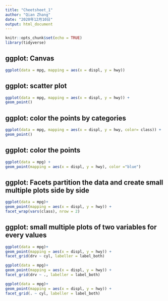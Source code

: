 ```yaml
---
title: "Cheetsheet_1"
author: "Qian Zhang"
date: "2020年12月10日"
output: html_document
---
```

```r
knitr::opts_chunk$set(echo = TRUE)
library(tidyverse)
```

## ggplot: Canvas
```r
ggplot(data = mpg, mapping = aes(x = displ, y = hwy))
```

## ggplot: scatter plot
```r
ggplot(data = mpg, mapping = aes(x = displ, y = hwy)) +
geom_point()
```

## ggplot: color the points by categories
```r
ggplot(data = mpg, mapping = aes(x = displ, y = hwy, color= class)) +
geom_point()
```

## ggplot: color the points
```r
ggplot(data = mpg) +
geom_point(mapping = aes(x = displ, y = hwy), color ="blue")
```

## ggplot: Facets partition the data and create small multiple plots side by side
```r
ggplot(data = mpg)+
geom_point(mapping = aes(x = displ, y = hwy)) +
facet_wrap(vars(class), nrow = 2)
```

## ggplot: small multiple plots of two variables for every values
```r
ggplot(data = mpg)+
geom_point(mapping = aes(x = displ, y = hwy)) +
facet_grid(drv ~ cyl, labeller = label_both)
```


```r
ggplot(data = mpg)+
geom_point(mapping = aes(x = displ, y = hwy)) +
facet_grid(drv ~ ., labeller = label_both)
```

```r
ggplot(data = mpg)+
geom_point(mapping = aes(x = displ, y = hwy)) +
facet_grid(. ~ cyl, labeller = label_both)
```

